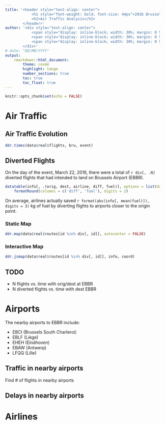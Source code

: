 ```yaml
---
title: '<header style="text-align: center">
			<h1 style="font-weight: bold; font-size: 44px">2016 Brussels Bombings</h1>
			<h2>Air Traffic Analysis</h2>
		</header>'
author: '<div style="text-align: center">
			<span style="display: inline-block; width: 30%; margin: 0 5px">[Ramiro Balado Ordax](https://github.com/Qjammer)</span>
			<span style="display: inline-block; width: 30%; margin: 0 5px">[Alejandro Hernández Rubio](https://github.com/Shyryuu)</span>
			<span style="display: inline-block; width: 30%; margin: 0 5px">[Pol Mesalles Ripoll](https://github.com/polmes)</span>
		</div>'
# date: "DD/MM/YYYY"
output:
    rmarkdown::html_document:
        theme: cosmo
        highlight: tango
        number_sections: true
        toc: true
        toc_float: true
---
```


```r
knitr::opts_chunk$set(echo = FALSE)
```

# Air Traffic

## Air Traffic Evolution

```r
ddr.times(data$real$flights, bru, event)
```

## Diverted Flights {.tabset .tabset-fade}

On the day of the event, March 22, 2016, there were a total of `r div[, .N]` diverted flights that had intended to land on Brussels Airport (EBBR).

```r
datatable(info[, .(orig, dest, airline, diff, fuel)], options = list(dom = 'tp', columnDefs = list(list(className = 'dt-center', targets = '_all'))), colnames = c('Origin', 'Destination', 'Airline', 'Distance Delta (NM)', 'Fuel Delta (kg)')) %>%
	formatRound(columns = c('diff', 'fuel'), digits = 2)
```

On average, airlines actually saved `r format(abs(info[, mean(fuel)]), digits = 3)` kg of fuel by diverting flights to airports closer to the origin point.

### Static Map {-}

```r
ddr.map(data$real$routes[id %in% div[, id]], autocenter = FALSE)
```

### Interactive Map {-}

```r
ddr.jsmap(data$real$routes[id %in% div[, id]], info, coord)
```

## TODO

- N flights vs. time with orig/dest at EBBR
- N diverted flights vs. time with dest EBBR

# Airports

The nearby airports to EBBR include:

- EBCI (Brussels South Charleroi)
- EBLF (Liège)
- EHEH (Eindhoven)
- EBAW (Antwerp)
- LFQQ (Lille)

## Traffic in nearby airports

Find # of flights in nearby airports

## Delays in nearby airports

# Airlines
